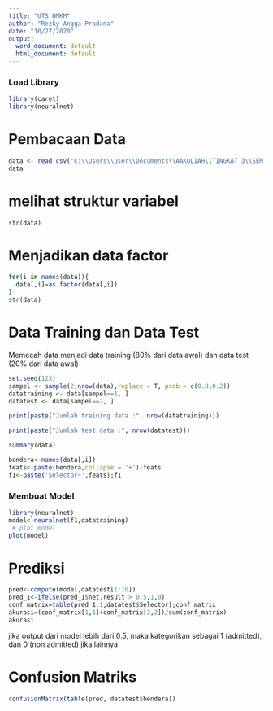 ---
title: "UTS DMKM"
author: "Rezky Angga Pradana"
date: "10/27/2020"
output:
  word_document: default
  html_document: default
---
### Load Library


```{r message=FALSE, warning=FALSE}
library(caret)
library(neuralnet)
```

# Pembacaan Data
```{r}
data <- read.csv("C:\\Users\\user\\Documents\\AAKULIAH\\TINGKAT 3\\SEMT 5\\DMKM\\UTS\\flag.csv", sep = ",", header = FALSE)
data
```


# melihat struktur variabel
```{r}
str(data)

```
# Menjadikan data factor
```{r}
for(i in names(data)){
  data[,i]=as.factor(data[,i])
}
str(data)
```

# Data Training dan Data Test
Memecah data menjadi data training (80% dari data awal) dan data test (20% dari data awal)
```{r}
set.seed(123)
sampel <- sample(2,nrow(data),replace = T, prob = c(0.8,0.2))
datatraining <- data[sampel==1, ]
datatest <- data[sampel==2, ]
```
```{r}
print(paste("Jumlah training data :", nrow(datatraining)))
```
```{r}
print(paste("Jumlah test data :", nrow(datatest)))
```
```{r}
summary(data)
```
```{r}
bendera<-names(data[,i])
feats<-paste(bendera,collapse = '+');feats
f1<-paste('Selector~',feats);f1
```
### Membuat Model
```{r}
library(neuralnet)
model<-neuralnet(f1,datatraining)
 # plot model
plot(model)
```

# Prediksi
```{r}
pred<-compute(model,datatest[1:10])
pred_1<-ifelse(pred_1$net.result > 0.5,1,0)
conf_matrix=table(pred_1.1,datatest$Selector);conf_matrix
akurasi=(conf_matrix[1,1]+conf_matrix[2,2])/sum(conf_matrix)
akurasi
```

jika output dari model lebih dari 0.5, maka kategorikan sebagai 1 (admitted), dan 0 (non admitted) jika lainnya

# Confusion Matriks
```{r}
confusionMatrix(table(pred, datatest$bendera))
```